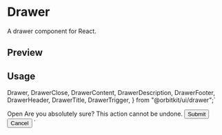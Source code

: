 

<Meta of={DrawerStories} />

<PrimitiveDocsButton docsUrl="https://github.com/emilkowalski/vaul" />

# Drawer

A drawer component for React.

## Preview

<Canvas of={DrawerStories.Default} />

## Usage

  Drawer,
  DrawerClose,
  DrawerContent,
  DrawerDescription,
  DrawerFooter,
  DrawerHeader,
  DrawerTitle,
  DrawerTrigger,
} from "@orbitkit/ui/drawer";`

  <DrawerTrigger>Open</DrawerTrigger>
  <DrawerContent>
    <DrawerHeader>
      <DrawerTitle>Are you absolutely sure?</DrawerTitle>
      <DrawerDescription>This action cannot be undone.</DrawerDescription>
    </DrawerHeader>
    <DrawerFooter>
      <Button>Submit</Button>
      <DrawerClose>
        <Button variant="outline">Cancel</Button>
      </DrawerClose>
    </DrawerFooter>
  </DrawerContent>
</Drawer>`

<Source code={importCode} language="ts" dark />
<Source code={usageCode} language="tsx" dark />

